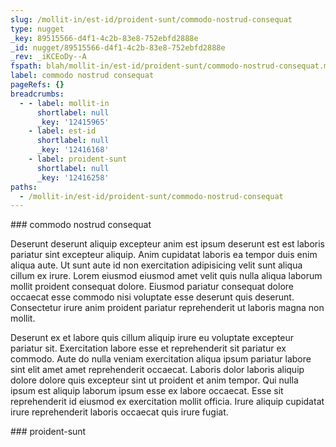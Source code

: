 ```yaml
---
slug: /mollit-in/est-id/proident-sunt/commodo-nostrud-consequat
type: nugget
_key: 89515566-d4f1-4c2b-83e8-752ebfd2888e
_id: nugget/89515566-d4f1-4c2b-83e8-752ebfd2888e
_rev: _iKCEoDy--A
fspath: blah/mollit-in/est-id/proident-sunt/commodo-nostrud-consequat.md
label: commodo nostrud consequat
pageRefs: {}
breadcrumbs:
  - - label: mollit-in
      shortlabel: null
      _key: '12415965'
    - label: est-id
      shortlabel: null
      _key: '12416168'
    - label: proident-sunt
      shortlabel: null
      _key: '12416258'
paths:
  - /mollit-in/est-id/proident-sunt/commodo-nostrud-consequat
---
```


<NuggetArea>
<Nugget slug="/mollit-in/est-id/proident-sunt/commodo-nostrud-consequat" type="nugget" _key="89515566-d4f1-4c2b-83e8-752ebfd2888e" _id="nugget/89515566-d4f1-4c2b-83e8-752ebfd2888e" _rev="_iKCEoDy--A" fspath="blah/mollit-in/est-id/proident-sunt/commodo-nostrud-consequat.md" label="commodo nostrud consequat" paths="/mollit-in/est-id/proident-sunt/commodo-nostrud-consequat">
<NuggetBody>
### commodo nostrud consequat

Deserunt deserunt aliquip excepteur anim est ipsum deserunt est est laboris pariatur sint excepteur aliquip. Anim cupidatat laboris ea tempor duis enim aliqua aute. Ut sunt aute id non exercitation adipisicing velit sunt aliqua cillum ex irure. Lorem eiusmod eiusmod amet velit quis nulla aliqua laborum mollit proident consequat dolore. Eiusmod pariatur consequat dolore occaecat esse commodo nisi voluptate esse deserunt quis deserunt. Consectetur irure anim proident pariatur reprehenderit ut laboris magna non mollit.

Deserunt ex et labore quis cillum aliquip irure eu voluptate excepteur pariatur sit. Exercitation labore esse et reprehenderit sit pariatur ex commodo. Aute do nulla veniam exercitation aliqua ipsum pariatur labore sint elit amet amet reprehenderit occaecat. Laboris dolor laboris aliquip dolore dolore quis excepteur sint ut proident et anim tempor. Qui nulla ipsum est aliquip laborum ipsum esse ex labore occaecat. Esse sit reprehenderit id eiusmod ex exercitation mollit officia. Irure aliquip cupidatat irure reprehenderit laboris occaecat quis irure fugiat.

</NuggetBody>
<Breadcrumbs>
<Crumbs>
<Crumb _key="12415965" label="mollit-in" /><Crumb _key="12416168" label="est-id" /><Crumb _key="12416258" label="proident-sunt" />
</Crumbs>
</Breadcrumbs>
</Nugget>

<NuggetsInbound>
</NuggetsInbound>
<NuggetsOutbound>
</NuggetsOutbound>
</NuggetArea>
<PassagesInbound>
<Passage direction="inbound" type="passage" _key="12416258" _id="passage/12416258" _rev="_iKCEoDy--_" label="proident-sunt" passage="proident-sunt" fspath="blah/mollit-in/est-id/proident-sunt" paths="/mollit-in/est-id/proident-sunt" slug="/mollit-in/est-id/proident-sunt">
<NuggetBody>
### proident-sunt

</NuggetBody>
<Breadcrumbs>
<Crumbs>
<Crumb _key="12415965" label="mollit-in" /><Crumb _key="12416168" label="est-id" />
</Crumbs>
</Breadcrumbs>
</Passage>

</PassagesInbound>
<PassagesOutbound>
</PassagesOutbound>